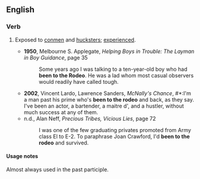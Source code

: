 ==English==
===Verb===
{{infl|en|verb|head=to [[be]] [[to]] the [[rodeo]]}}

# {{idiom}} Exposed to [[conmen]] and [[hucksters]]; [[experienced]].
#*'''1950''', Melbourne S. Applegate, ''Helping Boys in Trouble: The Layman in Boy Guidance'', page 35
#*:Some years ago I was talking to a ten-year-old boy who had '''been to the Rodeo'''. He was a lad whom most casual observers would readily have called tough.
#*'''2002''', Vincent Lardo, Lawrence Sanders, ''McNally's Chance'', #*:I'm a man past his prime who's '''been to the rodeo''' and back, as they say. I've been an actor, a bartender, a maitre d', and a hustler, without much success at any of them.
#*n.d., Alan Neff, ''Precious Tribes, Vicious Lies'', page 72
#*:I was one of the few graduating privates promoted from Army class El to E-2. To paraphrase Joan Crawford, I'd '''been to the rodeo''' and survived.

====Usage notes====
Almost always used in the past participle.